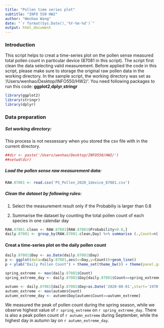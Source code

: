 ```yaml
---
title: "Pollen time series plot"
subtitle: "INFO 550 HW2"
author: "Wenhao Wang"
date: "`r format(Sys.Date(),'%Y-%m-%d')`"
output: html_document
---
```


### Introduction 

This script helps to creat a time-series plot on the pollen sense measured total pollen count in particular device (87081 in this script). The script first clean the data selecting valid measurement. Before applied the code in this script, please make sure to storage the original raw pollen data in the working directory. In the sample script, the working directory was set as '/Users/wenhao/Desktop/INFO550/HW2/'. You need following packages to run this code: **ggplot2**,**dplyr**,**stringr**
  
```r
library(ggplot2)
library(stringr)
library(dplyr)
```

### Data preparation
##### Set working directory:

This process is not nessessary when you stored the csv file with in the current directory.

```r
##dir <- paste('/Users/wenhao/Desktop/INFO550/HW2/')
##setwd(dir)
```

##### Load the pollen sense raw measurement data:

```r
RAW.87081 <- read.csv('PS_Pollen_2020_1device_87081.csv')
```                  

##### Clean the dataset by following rules:

1. Select the measurement result only if the Probabiliy is larger than 0.8

2. Summarise the dataset by counting the total pollen count of each species in one calendar day 

```r
RAW.87081.clean <- RAW.87081[RAW.87081$Probability>0.8,]
daily.87081 <- group_by(RAW.87081.clean,Day) %>% summarise (.,Count=n())
```

#### Creat a time-series plot on the daily pollen count

```r
daily.87081$Day <- as.Date(daily.87081$Day)
p <- ggplot(data=daily.87081,aes(x=Day,y=Count))+geom_line()
p + ylab("Daily Pollen Count") + theme_set(theme_bw()) + theme(panel.grid.major=element_line(colour=NA))
```

```r
spring_extreme <- max(daily.87081$Count)
spring_extreme_day <- daily.87081$Day[daily.87081$Count==spring_extreme]

autumn <- daily.87081[daily.87081$Day>as.Date('2020-08-01',start='1970-01-01'),]
autumn_extreme <- max(autumn$Count)
autumn_extreme_day <- autumn$Day[autumn$Count==autumn_extreme]
```

We measured the peak of pollen count during the spring season, while we observe highest value of `r spring_extreme` on `r spring_extreme_day`. There is also a peak pollen count of `r autumn_extreme` during September, while the highest day in autumn lay on `r autumn_extreme_day`.


